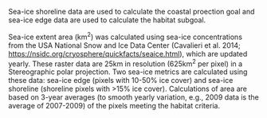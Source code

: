 Sea-ice shoreline data are used to calculate the coastal proection goal and sea-ice edge data are used to calculate the habitat subgoal.

Sea-ice extent area (km^2^) was calculated using sea-ice concentrations from the USA National Snow and Ice Data Center (Cavalieri et al. 2014; [https://nsidc.org/cryosphere/quickfacts/seaice.html](https://nsidc.org/cryosphere/quickfacts/seaice.html)), which are updated yearly. These raster data are 25km in resolution (625km^2^ per pixel) in a Stereographic polar projection. Two sea-ice metrics are calculated using these data: sea-ice edge (pixels with 10-50% ice cover) and sea-ice shoreline (shoreline pixels with >15% ice cover).  Calculations of area are based on 3-year averages (to smooth yearly variation, e.g., 2009 data is the average of 2007-2009) of the pixels meeting the habitat criteria.